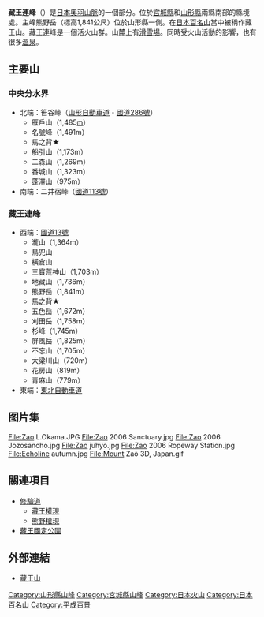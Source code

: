 {{Infobox Mountain
| 名稱 =藏王連峰
| 照片 =Mount Zaō and Sakura 01.jpg
| 照片說明 = 
| 海拔 =1841公尺
| 位置 ={{JPN}} [[宮城縣|宮城縣]]，[[山形縣|山形縣]]
| 山脈 =
| 相對高度 = 
| 座標 ={{coord|38|08|37|N|140|26|22|E|}}
| 地形圖 = 
| 類別 =
| 年齡 = 
| 最近噴發 =
| 首次登頂 =
| 最容易的攀登路線 =
| pushpin_map = Japan Tohoku
| pushpin_map_caption = 藏王連峰的位置
| latd=38 |latm=8 |lats=37 |latNS=N
| longd=140 |longm=26 |longs=22 |longEW=E
}}

{{Japanese|japanese=蔵王連峰|kana=ざおうれんぽう|romaji=Zao renpou}}
{{commonscat|Mount Zao}}

'''藏王連峰'''（{{lang|ja|ざおうれんぽう}}）是[[日本|日本]][[奧羽山脈|奧羽山脈]]的一個部分。位於[[宮城縣|宮城縣]]和[[山形縣|山形縣]]兩縣南部的縣境處。主峰熊野岳（標高1,841公尺）位於山形縣一側。在[[日本百名山|日本百名山]]當中被稱作藏王山。藏王連峰是一個活火山群。山麓上有[[滑雪場|滑雪場]]。同時受火山活動的影響，也有很多[[溫泉|溫泉]]。

== 主要山 ==
=== 中央分水界 ===
* 北端：笹谷峠（[[山形自動車道|山形自動車道]]・[[國道286號|國道286號]]）
** 雁戶山（1,485[[m|m]]）
** 名號峰（1,491m）
** 馬之背★
** 船引山（1,173m）
** 二森山（1,269m）
** 番城山（1,323m）
** 蓬澤山（975m）
* 南端：二井宿峠（[[國道113號|國道113號]]）

=== 藏王連峰 ===
* 西端：[[國道13號|國道13號]]
** 瀧山（1,364m）
** 鳥兜山
** 橫倉山
** 三寶荒神山（1,703m）
** 地藏山（1,736m）
** 熊野岳（1,841m）
** 馬之背★
** 五色岳（1,672m）
** 刈田岳（1,758m）
** 杉峰（1,745m）
** 屏風岳（1,825m）
** 不忘山（1,705m）
** 大梁川山（720m）
** 花房山（819m）
** 青麻山（779m）
* 東端：[[東北自動車道|東北自動車道]]


== 图片集 ==
<gallery>
File:Zao L.Okama.JPG
File:Zao 2006 Sanctuary.jpg
File:Zao 2006 Jozosancho.jpg
File:Zao juhyo.jpg
File:Zao 2006 Ropeway Station.jpg
File:Echoline autumn.jpg
File:Mount Zaō 3D, Japan.gif
</gallery>

== 關連項目 ==
* [[修驗道|修驗道]]
** [[藏王權現|藏王權現]]
** [[熊野權現|熊野權現]]
* [[藏王國定公園|藏王國定公園]]

== 外部連結 ==
*  [http://www.data.jma.go.jp/svd/vois/data/sendai/212_Zaozan/212_index.html 蔵王山] {{Wayback|url=http://www.data.jma.go.jp/svd/vois/data/sendai/212_Zaozan/212_index.html |date=20200406195506 }}

{{日本百名山}}
{{日本活火山}}

[[Category:山形縣山峰|Category:山形縣山峰]]
[[Category:宮城縣山峰|Category:宮城縣山峰]]
[[Category:日本火山|Category:日本火山]]
[[Category:日本百名山|Category:日本百名山]]
[[Category:平成百景|Category:平成百景]]